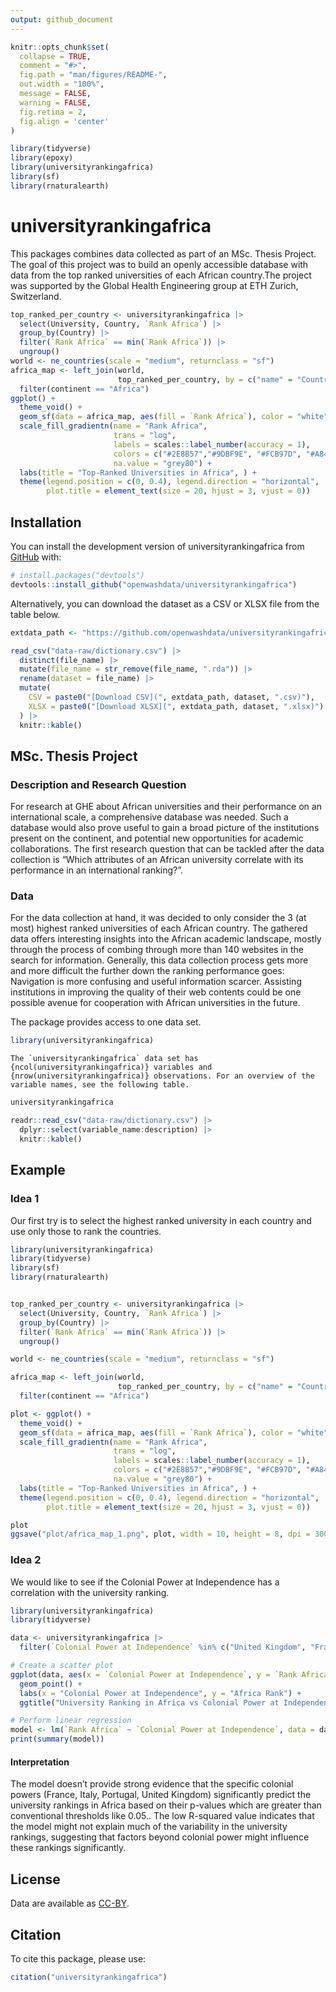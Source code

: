 ```yaml
---
output: github_document
---
```


<!-- README.md is generated from README.Rmd. Please edit that file -->

```r
knitr::opts_chunk$set(
  collapse = TRUE,
  comment = "#>",
  fig.path = "man/figures/README-",
  out.width = "100%",
  message = FALSE,
  warning = FALSE,
  fig.retina = 2,
  fig.align = 'center'
)

library(tidyverse)
library(epoxy)
library(universityrankingafrica)
library(sf)
library(rnaturalearth)
```

# universityrankingafrica

<!-- badges: start -->
<!-- badges: end -->

This packages combines data collected as part of an MSc. Thesis Project. The goal of this project was to build an openly accessible database with data from the top ranked universities of each African country.The project was supported by the Global Health Engineering group at ETH Zurich, Switzerland.

```r
top_ranked_per_country <- universityrankingafrica |> 
  select(University, Country, `Rank Africa`) |> 
  group_by(Country) |> 
  filter(`Rank Africa` == min(`Rank Africa`)) |> 
  ungroup()
world <- ne_countries(scale = "medium", returnclass = "sf")
africa_map <- left_join(world, 
                        top_ranked_per_country, by = c("name" = "Country")) |>  
  filter(continent == "Africa")
ggplot() +
  theme_void() +
  geom_sf(data = africa_map, aes(fill = `Rank Africa`), color = "white", lwd = 0) +
  scale_fill_gradientn(name = "Rank Africa", 
                       trans = "log",
                       labels = scales::label_number(accuracy = 1),
                       colors = c("#2E8B57","#9DBF9E", "#FCB97D", "#A84268"),
                       na.value = "grey80") +
  labs(title = "Top-Ranked Universities in Africa", ) +
  theme(legend.position = c(0, 0.4), legend.direction = "horizontal",
        plot.title = element_text(size = 20, hjust = 3, vjust = 0))
```

## Installation

You can install the development version of universityrankingafrica from [GitHub](https://github.com/) with:

``` r
# install.packages("devtools")
devtools::install_github("openwashdata/universityrankingafrica")
```
Alternatively, you can download the dataset as a CSV or XLSX
file from the table below.

```r

extdata_path <- "https://github.com/openwashdata/universityrankingafrica/inst/extdata/"

read_csv("data-raw/dictionary.csv") |> 
  distinct(file_name) |> 
  mutate(file_name = str_remove(file_name, ".rda")) |> 
  rename(dataset = file_name) |> 
  mutate(
    CSV = paste0("[Download CSV](", extdata_path, dataset, ".csv)"),
    XLSX = paste0("[Download XLSX](", extdata_path, dataset, ".xlsx)")
  ) |> 
  knitr::kable()

```

## MSc. Thesis Project
### Description and Research Question
For research at GHE about African universities and their performance on an international scale,
a comprehensive database was needed. Such a database would also prove useful to gain a broad picture of
the institutions present on the continent, and potential new opportunities for academic collaborations.
The first research question that can be tackled after the data collection is “Which attributes of an African
university correlate with its performance in an international ranking?”.

### Data
For the data collection at hand, it was decided to only consider the 3 (at most) highest ranked
universities of each African country. The gathered data offers interesting insights into the African academic landscape, mostly
through the process of combing through more than 140 websites in the search for information.
Generally, this data collection process gets more and more difficult the further down the ranking
performance goes: Navigation is more confusing and useful information scarcer. Assisting institutions
in improving the quality of their web contents could be one possible avenue for cooperation with
African universities in the future.

The package provides access to one data set.
```r
library(universityrankingafrica)
```

```epoxy
The `universityrankingafrica` data set has {ncol(universityrankingafrica)} variables and {nrow(universityrankingafrica)} observations. For an overview of the variable names, see the following table.  

```

```r
universityrankingafrica
```

```r
readr::read_csv("data-raw/dictionary.csv") |>  
  dplyr::select(variable_name:description) |> 
  knitr::kable()
```

## Example

### Idea 1
Our first try is to select the highest ranked university in each country and use only those to rank the countries. 

```r
library(universityrankingafrica)
library(tidyverse)
library(sf)
library(rnaturalearth)


top_ranked_per_country <- universityrankingafrica |> 
  select(University, Country, `Rank Africa`) |> 
  group_by(Country) |> 
  filter(`Rank Africa` == min(`Rank Africa`)) |> 
  ungroup()

world <- ne_countries(scale = "medium", returnclass = "sf")

africa_map <- left_join(world, 
                        top_ranked_per_country, by = c("name" = "Country")) |>  
  filter(continent == "Africa")

plot <- ggplot() +
  theme_void() +
  geom_sf(data = africa_map, aes(fill = `Rank Africa`), color = "white", lwd = 0) +
  scale_fill_gradientn(name = "Rank Africa", 
                       trans = "log",
                       labels = scales::label_number(accuracy = 1),
                       colors = c("#2E8B57","#9DBF9E", "#FCB97D", "#A84268"),
                       na.value = "grey80") +
  labs(title = "Top-Ranked Universities in Africa", ) +
  theme(legend.position = c(0, 0.4), legend.direction = "horizontal",
        plot.title = element_text(size = 20, hjust = 3, vjust = 0))

plot
ggsave("plot/africa_map_1.png", plot, width = 10, height = 8, dpi = 300)

```

### Idea 2

We would like to see if the Colonial Power at Independence has a correlation with the university ranking. 

```r
library(universityrankingafrica)
library(tidyverse)

data <- universityrankingafrica |> 
  filter(`Colonial Power at Independence` %in% c("United Kingdom", "France", "Belgium", "Italy", "Portugal"))

# Create a scatter plot
ggplot(data, aes(x = `Colonial Power at Independence`, y = `Rank Africa`)) +
  geom_point() +
  labs(x = "Colonial Power at Independence", y = "Africa Rank") +
  ggtitle("University Ranking in Africa vs Colonial Power at Independence")

# Perform linear regression
model <- lm(`Rank Africa` ~ `Colonial Power at Independence`, data = data)
print(summary(model))
```
#### Interpretation

The model doesn't provide strong evidence that the specific colonial powers (France, Italy, Portugal, United Kingdom) significantly predict the university rankings in Africa based on their p-values which are greater than conventional thresholds like 0.05.. The low R-squared value indicates that the model might not explain much of the variability in the university rankings, suggesting that factors beyond colonial power might influence these rankings significantly.


## License

Data are available as 
[CC-BY](https://github.com/openwashdata/universityrankingafrica/LICENSE.md).

## Citation

To cite this package, please use:

```r
citation("universityrankingafrica")
```
